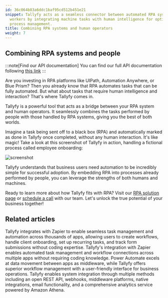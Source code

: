 ```yaml
---
id: 36c064b83a6ddc1baf95cd512b451e21
snippet: Tallyfy acts as a seamless connector between automated RPA systems and human
  workers by integrating machine tasks with human intelligence for optimal business
  process management.
title: Combining RPA systems and human operators
weight: 7
---
```


## Combining RPA systems and people

:::note[Find our API documentation]
You can find our full API documentation following [this link](https://go.tallyfy.com/api/)
:::

Are you investing in RPA platforms like UIPath, Automation Anywhere, or Blue Prism? Then you already know that RPA automates tasks that can be fully automated. But what about tasks that require human intelligence and interaction? That's where Tallyfy comes in.

Tallyfy is a powerful tool that acts as a bridge between your RPA system and human operators. It seamlessly combines the tasks performed by people with those handled by RPA systems, giving you the best of both worlds.

Imagine a task being sent off to a black box (RPA) and automatically marked as done in Tallyfy once completed, without any human interaction. It's like magic! Take a look at this screenshot of Tallyfy in action, handling a fictional process called employee onboarding:

![screenshot](https://screenshots.tallyfy.com/file-m7RnDzI1Ry.png)

Tallyfy understands that business users need automation to be incredibly simple for successful adoption. By embedding RPA into processes already performed by people, you can leverage the strengths of both humans and machines.

Ready to learn more about how Tallyfy fits with RPA? Visit our [RPA solution page](https://tallyfy.com/solutions/robotic-process-automation-rpa-orchestration-software/) or [schedule a call](https://tallyfy.com/booking) with our team. Let's unlock the true potential of your business together!


## Related articles
<CardGrid>
<LinkTitleCard header="<b>Zapier > Tallyfy & Zapier</b>" href="/products/pro/integrations/middleware/zapier/how-can-i-improve-task-management-with-tallyfy/" > Tallyfy integrates with Zapier to enable seamless task management and automation across thousands of apps, allowing users to create workflows, handle client onboarding, set up recurring tasks, and track form submissions without coding expertise. </LinkTitleCard>
<LinkTitleCard header="<b>Middleware > Zapier</b>" href="/products/pro/integrations/middleware/zapier/" > Tallyfy's integration with Zapier enables automated task management and workflow connections across multiple apps without requiring coding knowledge. </LinkTitleCard>
<LinkTitleCard header="<b>Middleware > Power Automate</b>" href="/products/pro/integrations/middleware/power-automate/" > Power Automate excels at data movement between apps as middleware, while Tallyfy offers superior workflow management with a user-friendly interface for business operations. </LinkTitleCard>
<LinkTitleCard header="<b>Pro > Integrations</b>" href="/products/pro/integrations/" > Tallyfy enables system integration through multiple methods including an open REST API, webhooks, middleware platforms, native integrations, email functionality, and a comprehensive analytics service powered by Amazon Athena. </LinkTitleCard>
</CardGrid>